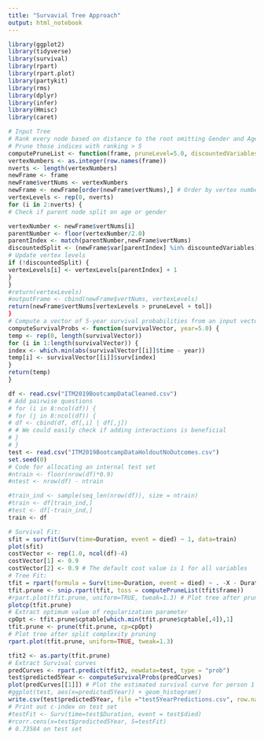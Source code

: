 ```yaml
---
title: "Survavial Tree Approach"
output: html_notebook
---
```

```r
library(ggplot2)
library(tidyverse)
library(survival)
library(rpart)
library(rpart.plot)
library(partykit)
library(rms)
library(dplyr)
library(infer)
library(Hmisc)
library(caret)
```
```r
# Input Tree
# Rank every node based on distance to the root omitting Gender and Age splits
# Prune those indices with ranking > 5
computePruneList <- function(frame, pruneLevel=5.0, discountedVariables = c("ExactAge", "CertGender")) tol <- 0.000001
vertexNumbers <- as.integer(row.names(frame))
nverts <- length(vertexNumbers)
newFrame <- frame
newFrame$vertNums <- vertexNumbers
newFrame <- newFrame[order(newFrame$vertNums),] # Order by vertex number
vertexLevels <- rep(0, nverts)
for (i in 2:nverts) {
# Check if parent node split on age or gender

vertexNumber <- newFrame$vertNums[i]
parentNumber <- floor(vertexNumber/2.0)
parentIndex <- match(parentNumber,newFrame$vertNums)
discountedSplit <- (newFrame$var[parentIndex] %in% discountedVariables)
# Update vertex levels
if (!discountedSplit) {
vertexLevels[i] <- vertexLevels[parentIndex] + 1
}
}
#return(vertexLevels)
#outputFrame <- cbind(newFrame$vertNums, vertexLevels)
return(newFrame$vertNums[vertexLevels > pruneLevel + tol])
}
# Compute a vector of 5-year survival probabilities from an input vector of "surv" objects
computeSurvivalProbs <- function(survivalVector, year=5.0) {
temp <- rep(0, length(survivalVector))
for (i in 1:length(survivalVector)) {
index <- which.min(abs(survivalVector[[i]]$time - year))
temp[i] <- survivalVector[[i]]$surv[index]
}
return(temp)
}
```
```r
df <- read.csv("ITM2019BootcampDataCleaned.csv")
# Add pairwise questions
# for (i in 8:ncol(df)) {
# for (j in 8:ncol(df)) {
# df <- cbind(df, df[,i] | df[,j])
# # We could easily check if adding interactions is beneficial
# }
# }
test <- read.csv("ITM2019BootcampDataHoldoutNoOutcomes.csv")
set.seed(0)
# Code for allocating an internal test set
#ntrain <- floor(nrow(df)*0.9)
#ntest <- nrow(df) - ntrain

#train_ind <- sample(seq_len(nrow(df)), size = ntrain)
#train <- df[train_ind,]
#test <- df[-train_ind,]
train <- df
```
```r
# Survival Fit:
sfit = survfit(Surv(time=Duration, event = died) ~ 1, data=train)
plot(sfit)
costVector <- rep(1.0, ncol(df)-4)
costVector[1] <- 0.9
costVector[2] <- 0.9 # The default cost value is 1 for all variables
# Tree Fit:
tfit = rpart(formula = Surv(time=Duration, event = died) ~ . -X - Duration - died - YearsFromUW, # Prune down to 5 questions, not counting age or gender splits
tfit.prune <- snip.rpart(tfit, toss = computePruneList(tfit$frame))
#rpart.plot(tfit.prune, uniform=TRUE, tweak=1.3) # Plot tree after pruning down to 5-questions
plotcp(tfit.prune)
# Extract optimum value of regularization parameter
cpOpt <- tfit.prune$cptable[which.min(tfit.prune$cptable[,4]),1]
tfit.prune <- prune(tfit.prune, cp=cpOpt)
# Plot tree after split complexity pruning
rpart.plot(tfit.prune, uniform=TRUE, tweak=1.3)
```
```r
tfit2 <- as.party(tfit.prune)
# Extract Survival curves
predCurves <- rpart.predict(tfit2, newdata=test, type = "prob")
test$predicted5Year <- computeSurvivalProbs(predCurves)
plot(predCurves[[1]]) # Plot the estimated survival curve for person 1
#ggplot(test, aes(x=predicted5Year)) + geom_histogram()
write.csv(test$predicted5Year, file ="test5YearPredictions.csv", row.names=FALSE)
# Print out c-index on test set
#testFit <- Surv(time=test$Duration, event = test$died)
#rcorr.cens(x=test$predicted5Year, S=testFit)
# 0.73584 on test set
```
